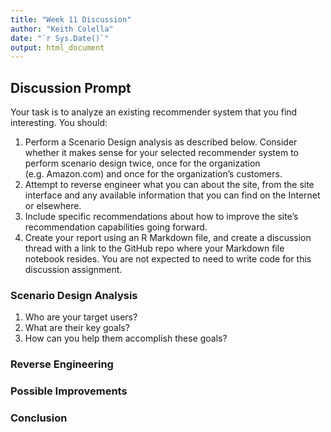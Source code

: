 ```yaml
---
title: "Week 11 Discussion"
author: "Keith Colella"
date: "`r Sys.Date()`"
output: html_document
---
```


## Discussion Prompt

Your task is to analyze an existing recommender system that you find interesting.  You should:

1. Perform a Scenario Design analysis as described below. Consider whether it makes sense for your selected recommender system to perform scenario design twice, once for the organization (e.g. Amazon.com) and once for the organization's customers.
2. Attempt to reverse engineer what you can about the site, from the site interface and any available information that you can find on the Internet or elsewhere.
3. Include specific recommendations about how to improve the site's recommendation capabilities going forward. 
4. Create your report using an R Markdown file, and create a discussion thread with a link to the GitHub repo where your Markdown file notebook resides.  You are not expected to need to write code for this discussion assignment.

### Scenario Design Analysis

1. Who are your target users?
2. What are their key goals?
3. How can you help them accomplish these goals?

### Reverse Engineering



### Possible Improvements



### Conclusion


